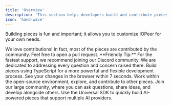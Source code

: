 ```yaml
---
title: 'Overview'
description: 'This section helps developers build and contribute pieces.'
icon: 'hand-wave'
---
```


Building pieces is fun and important; it allows you to customize IOPeer for your own needs.

<Tip>
 We love contributions! In fact, most of the pieces are contributed by the community. Feel free to open a pull request.
</Tip>
<Tip>
**Friendly Tip:**
For the fastest support, we recommend joining our Discord community. We are dedicated to addressing every question and concern raised there.
</Tip>


<CardGroup cols={2}>
  <Card title="Code with TypeScript" icon="code">
    Build pieces using TypeScript for a more powerful and flexible development process.
  </Card>
  <Card title="Hot Reloading" icon="cloud-bolt">
    See your changes in the browser within 7 seconds.
  </Card>
  <Card title="Open Source" icon="earth-americas">
    Work within the open-source environment, explore, and contribute to other pieces.
  </Card>
  <Card title="Community Support" icon="people">
    Join our large community, where you can ask questions, share ideas, and develop alongside others.
  </Card>
  <Card title="Universal AI SDK" icon="brain">
    Use the Universal SDK to quickly build AI-powered pieces that support multiple AI providers.
  </Card>
</CardGroup>
